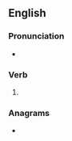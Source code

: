 ==English==

===Pronunciation===
* {{IPA|/ˈkɹeɪzɪz/|lang=en}}

===Verb===
{{head|en|verb form}}

# {{en-third-person singular of|craze}}

===Anagrams===
* {{anagrams|en|Rezacs}}
